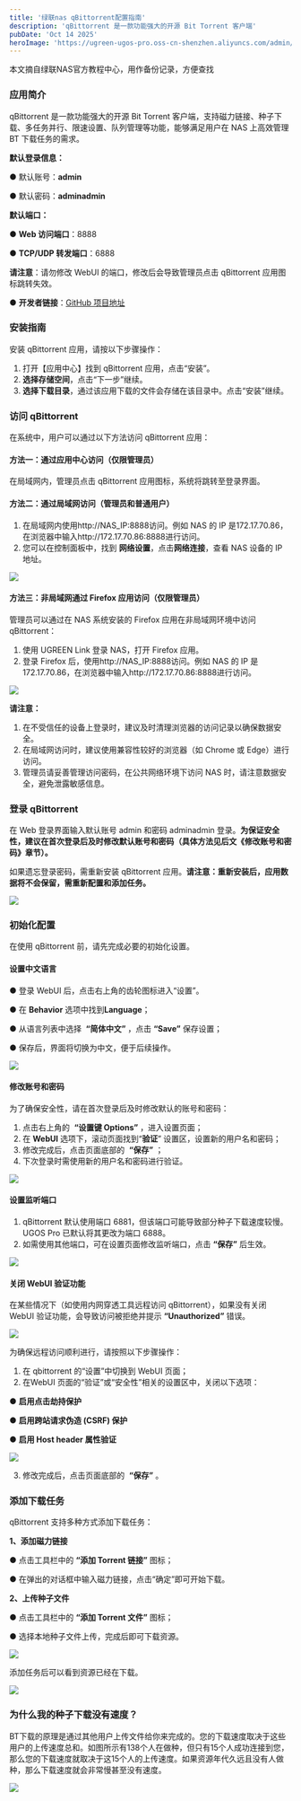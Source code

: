 ```yaml
---
title: '绿联nas qBittorrent配置指南'
description: 'qBittorrent 是一款功能强大的开源 Bit Torrent 客户端'
pubDate: 'Oct 14 2025'
heroImage: 'https://ugreen-ugos-pro.oss-cn-shenzhen.aliyuncs.com/admin/article/2025-07-29/9776b4d6e8bf43be8945fb011cb5d883.webp'
---
```


<InfoBox title="">
本文摘自绿联NAS官方教程中心，用作备份记录，方便查找
</InfoBox>
<p></p>

### 应用简介

qBittorrent 是一款功能强大的开源 Bit Torrent 客户端，支持磁力链接、种子下载、多任务并行、限速设置、队列管理等功能，能够满足用户在 NAS 上高效管理 BT 下载任务的需求。

**默认登录信息：**

● 默认账号：**admin**

● 默认密码：**adminadmin**

**默认端口：**

● ​**Web 访问端口**：8888

● ​**TCP/UDP 转发端口**：6888

​**请注意**：请勿修改 WebUI 的端口，修改后会导致管理员点击 qBittorrent 应用图标跳转失效。

● ​**开发者链接**​：[GitHub 项目地址](https://github.com/userdocs/qbittorrent-nox-static)

### 安装指南

安装 qBittorrent 应用，请按以下步骤操作：

1. 打开【应用中心】找到 qBittorrent 应用，点击“安装”。
2. ​**选择存储空间**，点击“下一步”继续。
3. ​**选择下载目录**，通过该应用下载的文件会存储在该目录中。点击“安装”继续。

### 访问 qBittorrent

在系统中，用户可以通过以下方法访问 qBittorrent 应用：

#### 方法一：通过应用中心访问（仅限管理员）

在局域网内，管理员点击 qBittorrent 应用图标，系统将跳转至登录界面。

#### 方法二：通过局域网访问（管理员和普通用户）

1. 在局域网内使用http://NAS\_IP:8888访问。例如 NAS 的 IP 是172.17.70.86，在浏览器中输入http://172.17.70.86:8888进行访问。
2. 您可以在控制面板中，找到 ​**网络设置**​，点击 ​**网络连接**，查看 NAS 设备的 IP 地址。

![](https://ugreen-ugos-pro.oss-cn-shenzhen.aliyuncs.com/admin/article/2025-07-29/3db14803339b4a12af5c6dfdc54786a8.webp)

#### 方法三：非局域网通过 Firefox 应用访问（仅限管理员）

管理员可以通过在 NAS 系统安装的 Firefox 应用在非局域网环境中访问 qBittorrent：

1. 使用 UGREEN Link 登录 NAS，打开 Firefox 应用。
2. 登录 Firefox 后，使用http://NAS\_IP:8888访问。例如 NAS 的 IP 是172.17.70.86，在浏览器中输入http://172.17.70.86:8888进行访问。

![](https://ugreen-ugos-pro.oss-cn-shenzhen.aliyuncs.com/admin/article/2025-07-29/4a5f313973474b16859fc43abd73e9ef.webp)

**请注意：**

1. 在不受信任的设备上登录时，建议及时清理浏览器的访问记录以确保数据安全。
2. 在局域网访问时，建议使用兼容性较好的浏览器（如 Chrome 或 Edge）进行访问。
3. 管理员请妥善管理访问密码，在公共网络环境下访问 NAS 时，请注意数据安全，避免泄露敏感信息。

### 登录 qBittorrent

在 Web 登录界面输入默认账号 admin 和密码 adminadmin 登录。​**为保证安全性，建议在首次登录后及时修改默认账号和密码（具体方法见后文《修改账号和密码》章节）。**

如果遗忘登录密码，需重新安装 qBittorrent 应用。**请注意：重新安装后，应用数据将不会保留，需重新配置和添加任务。**

![](https://ugreen-ugos-pro.oss-cn-shenzhen.aliyuncs.com/admin/article/2025-07-29/9776b4d6e8bf43be8945fb011cb5d883.webp)

### 初始化配置

在使用 qBittorrent 前，请先完成必要的初始化设置。

#### 设置中文语言

● 登录 WebUI 后，点击右上角的齿轮图标进入“设置”。

● 在 **Behavior** 选项中找到 ​**Language**；

● 从语言列表中选择 ​ **“简体中文”** ​，点击  **“Save”**  保存设置；

● 保存后，界面将切换为中文，便于后续操作。

![](https://ugreen-ugos-pro.oss-cn-shenzhen.aliyuncs.com/admin/article/2025-07-29/fef0c8b76906429a85b89b14fa2015c2.webp)

#### 修改账号和密码

为了确保安全性，请在首次登录后及时修改默认的账号和密码：

1. 点击右上角的 ​ **“设置键 Options”** ，进入设置页面；
2. 在 **WebUI** 选项下，滚动页面找到“​**验证**” 设置区，设置新的用户名和密码；
3. 修改完成后，点击页面底部的 ​ **“保存”** ；
4. 下次登录时需使用新的用户名和密码进行验证。

![](https://ugreen-ugos-pro.oss-cn-shenzhen.aliyuncs.com/admin/article/2025-07-29/b2a0423c6b4048938ff8a7b7221a3169.webp)

#### 设置监听端口

1. qBittorrent 默认使用端口 6881，但该端口可能导致部分种子下载速度较慢。UGOS Pro 已默认将其更改为端口 6888。
2. 如需使用其他端口，可在设置页面修改监听端口，点击  **“保存”**  后生效。

![](https://ugreen-ugos-pro.oss-cn-shenzhen.aliyuncs.com/admin/article/2025-07-29/6b5bb17354c14bb18ce1c3356f5fb047.webp)

#### 关闭 WebUI 验证功能

在某些情况下（如使用内网穿透工具远程访问 qBittorrent），如果没有关闭 WebUI 验证功能，会导致访问被拒绝并提示  **“Unauthorized”**  错误。

![](https://ugreen-ugos-pro.oss-cn-shenzhen.aliyuncs.com/ugreen-pro/admin/article/20250730/7c6f3556-b7a0-4f58-ab44-759bf4d400d5.png)

为确保远程访问顺利进行，请按照以下步骤操作：

1. 在 qbittorrent 的“设置”中切换到 WebUI 页面；
2. 在WebUI 页面的“验证”或“安全性”相关的设置区中，关闭以下选项：

● **启用点击劫持保护**

● **启用跨站请求伪造 (CSRF) 保护**

● **启用 Host header 属性验证**

![](https://ugreen-ugos-pro.oss-cn-shenzhen.aliyuncs.com/admin/article/2025-07-29/e8dfd8dfaab1452493b2761ad7ad0ee0.webp)

3. 修改完成后，点击页面底部的 ​ **“保存”** 。

### 添加下载任务

qBittorrent 支持多种方式添加下载任务：

**1、添加磁力链接**

● 点击工具栏中的  **“添加 Torrent 链接”**  图标；

● 在弹出的对话框中输入磁力链接，点击“确定”即可开始下载。

**2、上传种子文件**

● 点击工具栏中的  **“添加 Torrent 文件”**  图标；

● 选择本地种子文件上传，完成后即可下载资源。

![](https://ugreen-ugos-pro.oss-cn-shenzhen.aliyuncs.com/admin/article/2025-07-29/b5856f20357b4e2c89d6f5e6118d82b3.webp)

添加任务后可以看到资源已经在下载。

![](https://ugreen-ugos-pro.oss-cn-shenzhen.aliyuncs.com/admin/article/2025-07-29/a71415ab925444cca9130a6c36a9a872.webp)

### 为什么我的种子下载没有速度？

BT下载的原理是通过其他用户上传文件给你来完成的。您的下载速度取决于这些用户的上传速度总和。如图所示有138个人在做种，但只有15个人成功连接到您，那么您的下载速度就取决于这15个人的上传速度。如果资源年代久远且没有人做种，那么下载速度就会非常慢甚至没有速度。

![](https://ugreen-ugos-pro.oss-cn-shenzhen.aliyuncs.com/admin/article/2025-07-29/649370279618428a83c664b5e2ec71a5.webp)
